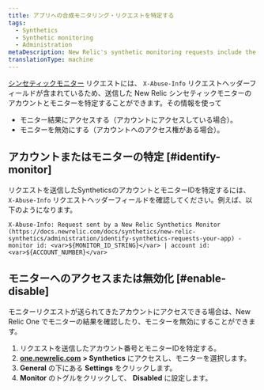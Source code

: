 ```yaml
---
title: アプリへの合成モニタリング・リクエストを特定する
tags:
  - Synthetics
  - Synthetic monitoring
  - Administration
metaDescription: New Relic's synthetic monitoring requests include the x-info-abuse header to help you identify the account and monitor that sent it.
translationType: machine
---
```


[シンセティックモニター](/docs/synthetics/new-relic-synthetics/using-monitors/add-edit-monitors) リクエストには、 `X-Abuse-Info` リクエストヘッダーフィールドが含まれているため、送信した New Relic シンセティックモニターのアカウントとモニターを特定することができます。その情報を使って

* モニター結果にアクセスする（アカウントにアクセスしている場合）。
* モニターを無効にする（アカウントへのアクセス権がある場合）。

## アカウントまたはモニターの特定 [#identify-monitor]

リクエストを送信したSyntheticsのアカウントとモニターIDを特定するには、 `X-Abuse-Info` リクエストヘッダーフィールドを確認してください。例えば、以下のようになります。

```
X-Abuse-Info: Request sent by a New Relic Synthetics Monitor (https://docs.newrelic.com/docs/synthetics/new-relic-synthetics/administration/identify-synthetics-requests-your-app) - monitor id: <var>${MONITOR_ID_STRING}</var> | account id: <var>${ACCOUNT_NUMBER}</var>
```

## モニターへのアクセスまたは無効化 [#enable-disable]

モニターリクエストが送られてきたアカウントにアクセスできる場合は、New Relic One でモニターの結果を確認したり、モニターを無効にすることができます。

1. [](#identify-monitor)リクエストを送信したアカウント番号とモニターIDを特定する。
2. [**one.newrelic.com**](http://one.newrelic.com/) **> Synthetics** にアクセスし、モニターを選択します。
3. **General** の下にある **Settings** をクリックします。
4. **Monitor** のトグルをクリックして、 **Disabled** に設定します。

